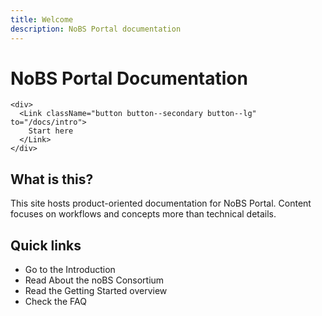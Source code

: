 ```yaml
---
title: Welcome
description: NoBS Portal documentation
---
```



<div className="hero hero--primary">
  <div className="container">
    <h1 className="hero__title">NoBS Portal Documentation</h1>

    <div>
      <Link className="button button--secondary button--lg" to="/docs/intro">
        Start here
      </Link>
    </div>
  </div>
</div>

## What is this?

This site hosts product-oriented documentation for NoBS Portal. Content focuses on workflows and concepts more than technical details.

## Quick links

- Go to the <Link to="/docs/intro">Introduction</Link>
- Read <Link to="/docs/about/overview">About the noBS Consortium</Link>
- Read the <Link to="/docs/getting-started/overview">Getting Started overview</Link>
- Check the <Link to="/docs/getting-started/faq">FAQ</Link>
